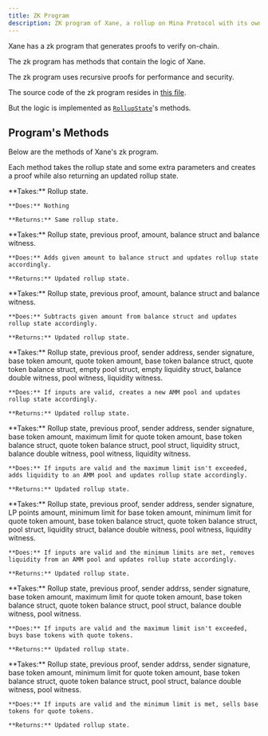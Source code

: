 ```yaml
---
title: ZK Program
description: ZK program of Xane, a rollup on Mina Protocol with its own AMM.
---
```



Xane has a zk program that generates proofs to verify on-chain.

The zk program has methods that contain the logic of Xane.

The zk program uses recursive proofs for performance and security.

The source code of the zk program resides in [this file](https://github.com/BerzanOrg/xane-rollup/blob/main/packages/xane/src/RollupProgram.ts).

But the logic is implemented as [`RollupState`](https://github.com/BerzanOrg/xane-rollup/blob/main/packages/xane/src/RollupState.ts)'s methods.

## Program's Methods

Below are the methods of Xane's zk program.

Each method takes the rollup state and some extra parameters and creates a proof while also returning an updated rollup state.

<Card title="genesis" icon="forward-slash">
    **Takes:** Rollup state.

    **Does:** Nothing

    **Returns:** Same rollup state.

</Card>

<Card title="addBalanceV2 (internal use only)" icon="forward-slash">
    **Takes:** Rollup state, previous proof, amount, balance struct and balance witness.

    **Does:** Adds given amount to balance struct and updates rollup state accordingly.

    **Returns:** Updated rollup state.

</Card>

<Card title="subBalanceV2 (internal use only)" icon="forward-slash">
    **Takes:** Rollup state, previous proof, amount, balance struct and balance witness.

    **Does:** Subtracts given amount from balance struct and updates rollup state accordingly.

    **Returns:** Updated rollup state.

</Card>

<Card title="createPoolV2" icon="forward-slash">
    **Takes:** Rollup state, previous proof, sender address, sender signature, base token amount, quote token amount,
        base token balance struct, quote token balance struct, empty pool struct, empty liquidity struct, 
        balance double witness, pool witness, liquidity witness.

    **Does:** If inputs are valid, creates a new AMM pool and updates rollup state accordingly.

    **Returns:** Updated rollup state.

</Card>

<Card title="addLiquidityV2" icon="forward-slash">
    **Takes:** Rollup state, previous proof, sender address, sender signature, base token amount, maximum limit for quote token amount, 
        base token balance struct, quote token balance struct, pool struct, liquidity struct, balance double witness, pool witness, liquidity witness.

    **Does:** If inputs are valid and the maximum limit isn't exceeded, adds liquidity to an AMM pool and updates rollup state accordingly.

    **Returns:** Updated rollup state.

</Card>

<Card title="removeLiquidityV2" icon="forward-slash">
    **Takes:** Rollup state, previous proof, sender address, sender signature, LP points amount, minimum limit for base token amount, minimum limit for quote token amount, 
        base token balance struct, quote token balance struct, pool struct, liquidity struct, balance double witness, pool witness, liquidity witness.

    **Does:** If inputs are valid and the minimum limits are met, removes liquidity from an AMM pool and updates rollup state accordingly.

    **Returns:** Updated rollup state.

</Card>

<Card title="buyV2" icon="forward-slash">
    **Takes:** Rollup state, previous proof, sender addrss, sender signature, base token amount, maximum limit for quote token amount, 
        base token balance struct, quote token balance struct, pool struct, balance double witness, pool witness.

    **Does:** If inputs are valid and the maximum limit isn't exceeded, buys base tokens with quote tokens.

    **Returns:** Updated rollup state.

</Card>

<Card title="sellV2" icon="forward-slash">
    **Takes:** Rollup state, previous proof, sender addrss, sender signature, base token amount, minimum limit for quote token amount, 
        base token balance struct, quote token balance struct, pool struct, balance double witness, pool witness.

    **Does:** If inputs are valid and the minimum limit is met, sells base tokens for quote tokens.

    **Returns:** Updated rollup state.

</Card>
